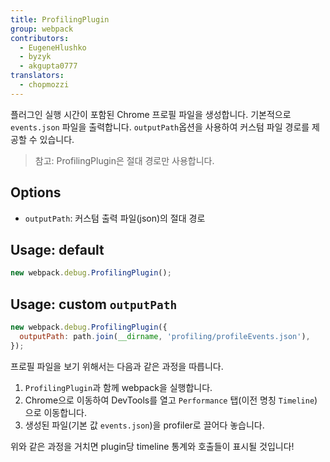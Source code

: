 ```yaml
---
title: ProfilingPlugin
group: webpack
contributors:
  - EugeneHlushko
  - byzyk
  - akgupta0777
translators:
  - chopmozzi
---
```


플러그인 실행 시간이 포함된 Chrome 프로필 파일을 생성합니다. 기본적으로 `events.json` 파일을 출력합니다. `outputPath`옵션을 사용하여 커스텀 파일 경로를 제공할 수 있습니다.

> 참고: ProfilingPlugin은 절대 경로만 사용합니다.

## Options

- `outputPath`: 커스텀 출력 파일(json)의 절대 경로

## Usage: default

```js
new webpack.debug.ProfilingPlugin();
```

## Usage: custom `outputPath`

```js
new webpack.debug.ProfilingPlugin({
  outputPath: path.join(__dirname, 'profiling/profileEvents.json'),
});
```

프로필 파일을 보기 위해서는 다음과 같은 과정을 따릅니다.

1. `ProfilingPlugin`과 함께 webpack을 실행합니다.
2. Chrome으로 이동하여 DevTools를 열고 `Performance` 탭(이전 명칭 `Timeline`)으로 이동합니다.
3. 생성된 파일(기본 값 `events.json`)을 profiler로 끌어다 놓습니다.

위와 같은 과정을 거치면 plugin당 timeline 통계와 호출들이 표시될 것입니다!
